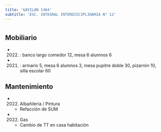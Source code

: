 ```yaml
---
title: 'GAVILAN 1464'
subtitle: 'ESC. INTEGRAL INTERDISCIPLINARIA N° 12'
---
```


#


## Mobiliario

*  (2022) : banco largo comedor 12, mesa 6 alumnos 6 

*  (2021) : armario 5, mesa 6 alumnos 3, mesa pupitre doble 30, pizarrón 10, silla escolar 60 





## Mantenimiento

*  (2022) Albañileria / Pintura 
    + Refacción de SUM

*  (2022) Gas 
    + Cambio de TT en casa habitación



